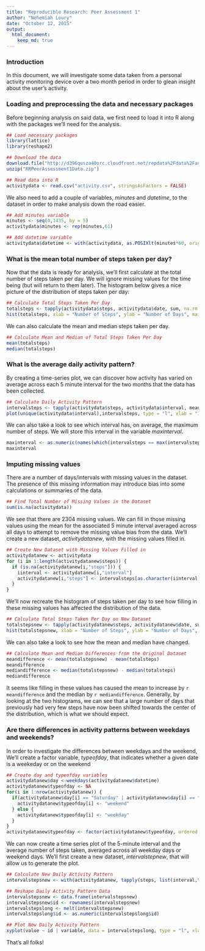 ```yaml
---
title: "Reproducible Research: Peer Assessment 1"
author: "Nehemiah Loury"
date: "October 12, 2015"
output:
  html_document:
    keep_md: true
---
```



### Introduction

In this document, we will investigate some data taken from a personal activity monitoring device over a two month period in order to glean insight about the user's activity.


### Loading and preprocessing the data and necessary packages

Before beginning analysis on said data, we first need to load it into R along with the packages we'll need for the analysis.

```r
## Load necessary packages
library(lattice)
library(reshape2)

## Download the data
download.file("http://d396qusza40orc.cloudfront.net/repdata%2Fdata%2Factivity.zip", "RRPeerAssessment1Data.zip")
unzip("RRPeerAssessment1Data.zip")

## Read data into R
activitydata <- read.csv("activity.csv", stringsAsFactors = FALSE)
```

We also need to add a couple of variables, *minutes* and *datetime*, to the dataset in order to make analysis down the road easier.

```r
## Add minutes variable
minutes <- seq(0,1435, by = 5)
activitydata$minutes <- rep(minutes,61)

## Add datetime variable
activitydata$datetime <- with(activitydata, as.POSIXlt(minutes*60, origin = as.Date(date), tz = "UTC"))
```


### What is the mean total number of steps taken per day?

Now that the data is ready for analysis, we'll first calculate at the total number of steps taken per day. We will ignore missing values for the time being (but will return to them later). The histogram below gives a nice picture of the distribution of steps taken per day:

```r
## Calculate Total Steps Taken Per Day
totalsteps <- tapply(activitydata$steps, activitydata$date, sum, na.rm = TRUE)
hist(totalsteps, xlab = "Number of Steps", ylab = "Number of Days", main = "Histogram of Steps Taken per Day", breaks = 10)
```

We can also calculate the mean and median steps taken per day.

```r
## Calculate Mean and Median of Total Steps Taken Per Day
mean(totalsteps)
median(totalsteps)
```


### What is the average daily activity pattern?

By creating a time-series plot, we can discover how activity has varied on average across each 5 minute interval for the two months that the data has been collected.

```r
## Calculate Daily Activity Pattern
intervalsteps <- tapply(activitydata$steps, activitydata$interval, mean, na.rm = TRUE)
plot(unique(activitydata$interval),intervalsteps, type = "l", xlab = "Interval", ylab = "Number of Steps", main = "Average Number of Steps by Time of Day")
```

We can also take a look to see which interval has, on average, the maximum number of steps. We will store this interval in the variable *maxinterval*.

```r
maxinterval <- as.numeric(names(which(intervalsteps == max(intervalsteps))))
maxinterval
```


### Imputing missing values
There are a number of days/intervals with missing values in the dataset. The presence of this missing information may introduce bias into some calculations or summaries of the data.

```r
## Find Total Number of Missing Values in the Dataset
sum(is.na(activitydata))
```

We see that there are 2304 missing values. We can fill in those missing values using the mean for the associated 5 minute interval averaged across all days to attempt to remove the missing value bias from the data. We'll create a new dataset, *activitydatanew*, with the missing values filled in.

```r
## Create New Dataset with Missing Values Filled in
activitydatanew <- activitydata
for (i in 1:length(activitydatanew$steps)) {
  if (is.na(activitydatanew[i,"steps"])) {
    iinterval <- activitydatanew[i,"interval"]
    activitydatanew[i,"steps"] <- intervalsteps[as.character(iinterval)]
  }
}
```

We'll now recreate the histogram of steps taken per day to see how filling in these missing values has affected the distribution of the data.

```r
## Calculate Total Steps Taken Per Day on New Dataset
totalstepsnew <- tapply(activitydatanew$steps, activitydatanew$date, sum, na.rm = TRUE)
hist(totalstepsnew, xlab = "Number of Steps", ylab = "Number of Days", main = "Histogram of Steps Taken per Day", breaks = 10)
```

We can also take a look to see how the mean and median have changed.

```r
## Calculate Mean and Median Differences from the Original Dataset
meandifference <- mean(totalstepsnew) - mean(totalsteps)
meandifference
mediandifference <- median(totalstepsnew) - median(totalsteps)
mediandifference
```
It seems like filling in these values has caused the mean to increase by `r meandifference` and the median by `r mediandifference`. Generally, by looking at the two histograms, we can see that a large number of days that previously had very few steps have now been shifted towards the center of the distribution, which is what we should expect.


### Are there differences in activity patterns between weekdays and weekends?

In order to investigate the differences between weekdays and the weekend, We'll create a factor variable, *typeofday*, that indicates whether a given date is a weekeday or on the weekend

```r
## Create day and typeofday variables
activitydatanew$day <-weekdays(activitydatanew$datetime)
activitydatanew$typeofday <- NA
for(i in 1:nrow(activitydatanew)) {
  if(activitydatanew$day[i] == "Saturday" | activitydatanew$day[i] == "Sunday"){
    activitydatanew$typeofday[i] <- "weekend"
  } else {
    activitydatanew$typeofday[i] <- "weekday"
  }
}
activitydatanew$typeofday <- factor(activitydatanew$typeofday, ordered = FALSE)
```

We can now create a time series plot of the 5-minute interval and the average number of steps taken, averaged across all weekday days or weekend days. We'll first create  a new dataset, *intervalstepnew*, that will allow us to generate the plot.

```r
## Calculate New Daily Activity Pattern
intervalstepsnew <- with(activitydatanew, tapply(steps, list(interval,typeofday), mean))

## Reshape Daily Activity Pattern Data
intervalstepsnew <- data.frame(intervalstepsnew)
intervalstepsnew$id <- rownames(intervalstepsnew)
intervalstepslong <- melt(intervalstepsnew)
intervalstepslong$id <- as.numeric(intervalstepslong$id)

## Plot New Daily Activity Pattern
xyplot(value ~ id | variable, data = intervalstepslong, type = "l", xlab = "Interval", ylab = "Steps", layout = c(1,2))
```

That's all folks!
